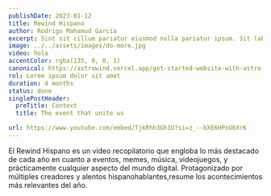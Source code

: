 ```yaml
---
publishDate: 2023-01-12
title: Rewind Hispano
author: Rodrigo Mahamud García
excerpt: Sint sit cillum pariatur eiusmod nulla pariatur ipsum. Sit laborum anim qui mollit tempor pariatur.
image: ../../assets/images/do-more.jpg
video: hola
accentColor: rgba(135, 0, 0, 1)
canonical: https://astrowind.vercel.app/get-started-website-with-astro-tailwind-css
rol: Lorem ipsum dolor sit amet
duration: 4 months
status: done
singlePostHeader:
  preTitle: Context
  title: The event that unite us

url: https://www.youtube.com/embed/TjkRhh3Gh1U?si=z_--bXE6HPoU6XrK
---
```






<SinglePostInfo
  excerpt={frontmatter.excerpt}
  duration={frontmatter.duration}
  rol={frontmatter.rol}
  status={frontmatter.status}
/>

<SinglePostHeader title={frontmatter.singlePostHeader.title} preTitle={frontmatter.singlePostHeader.preTitle} />
El Rewind Hispano es un vídeo recopilatorio que engloba lo más destacado de cada año en cuanto a eventos, memes, música,
videojuegos, y prácticamente cualquier aspecto del mundo digital. Protagonizado por múltiples creadores y alentos hispanohablantes,resume
los acontecimientos más relevantes del año.

<VideoEmbed url={frontmatter.url} />
<Bento />
